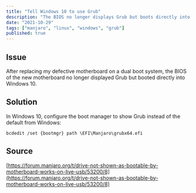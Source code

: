 ```yaml
---
title: "Tell Windows 10 to use Grub"
description: "The BIOS no longer displays Grub but boots directly into Windows 10."
date: "2021-10-29"
tags: ["manjaro", "linux", "windows", "grub"]
published: true
---
```


## Issue

After replacing my defective motherboard on a dual boot system, the BIOS of the new motherboard no longer displayed Grub but booted directly into Windows 10.

## Solution

In Windows 10, configure the boot manager to show Grub instead of the default from Windows:

```shell
bcdedit /set {bootmgr} path \EFI\Manjaro\grubx64.efi
```

## Source
[https://forum.manjaro.org/t/drive-not-shown-as-bootable-by-motherboard-works-on-live-usb/53200/8](https://forum.manjaro.org/t/drive-not-shown-as-bootable-by-motherboard-works-on-live-usb/53200/8)
